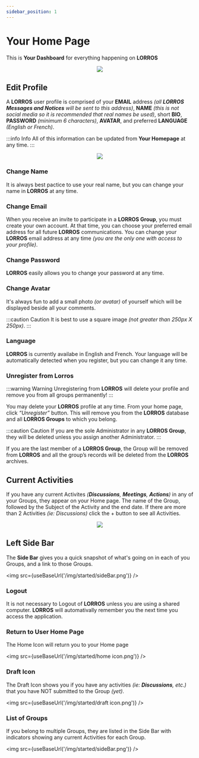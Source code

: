 ```yaml
---
sidebar_position: 1
---
```



# Your Home Page

This is **Your Dashboard** for everything happening on **LORROS**

<center>
	<img src={useBaseUrl('/img/started/user home page 2.png')} />
</center>

## Edit Profile

<!-- A **LORROS** user profile is comprised of your **USERNAME** _(this is not social media so it is recommended that real names be used)_, **EMAIL** address _(all **LORROS Messages and Notices** will be sent to this address)_, **PASSWORD** _(minimum 6 characters)_, short **BIO**, -->

A **LORROS** user profile is comprised of your **EMAIL** address _(all **LORROS Messages and Notices** will be sent to this address)_, **NAME** _(this is not social media so it is recommended that real names be used)_, short **BIO**, **PASSWORD** _(minimum 6 characters)_, **AVATAR**, and preferred **LANGUAGE** _(English or French)_.

:::info Info
All of this information can be updated from **Your Homepage** at any time.
:::

<center>
	<img src={useBaseUrl('/img/started/edit profile.png')} />
</center>

### Change Name

It is always best pactice to use your real name, but you can change your name in **LORROS** at any time.

<!-- <img src={useBaseUrl('/img/started/change name.gif')} />-->

### Change Email

When you receive an invite to participate in a **LORROS Group**, you must create your own account. At that time, you can choose your preferred email address for all future **LORROS** communications.
You can change your **LORROS** email address at any time _(you are the only one with access to your profile)_.

<!-- When you receive an invite to participate in a **LORROS Group**, you must create your own account. At that time, you can choose your preferred email address for all future **LORROS** communications.
You can change your **LORROS** email address at any time by editing your profile information _(see User Profile)_ . Once your profile is established, you are the only one with access to your profile. -->

<!-- <img src={useBaseUrl('/img/started/change email address.gif')} />

### Short Bio

If you wish, you can provide a brief resume to introduce yourself.

<!-- <img src={useBaseUrl('/img/started/short bio.gif')} />-->

### Change Password

**LORROS** easily allows you to change your password at any time.

<!-- <img src={useBaseUrl('/img/started/change password.gif')} />-->

### Change Avatar

It's always fun to add a small photo _(or avatar)_ of yourself which will be displayed beside all your comments.

:::caution Caution
It is best to use a square image _(not greater than 250px X 250px)_.
:::

<!-- <img src={useBaseUrl('/img/started/change avatar.gif')} />-->

### Language

**LORROS** is currently availabe in English and French. Your language will be automatically detected when you register, but you can change it any time.

<!-- <img src={useBaseUrl('/img/started/change language.gif')} />-->

### Unregister from Lorros

:::warning Warning
Unregistering from **LORROS** will delete your profile and remove you from all groups permanently!
:::

You may delete your **LORROS** profile at any time. From your home page, click _“Unregister”_ button. This will remove you from the **LORROS** database and all **LORROS Groups** to which you belong.

:::caution Caution
If you are the sole Administrator in any **LORROS Group**, they will be deleted unless you assign another Administrator.
:::

If you are the last member of a **LORROS Group**, the Group will be removed from **LORROS** and all the group’s records will be deleted from the **LORROS** archives.

<!-- <img src={useBaseUrl('/img/started/unregister.gif')} />-->

## Current Activities

If you have any current Activites _(**Discussions**, **Meetings**, **Actions**)_ in any of your Groups, they appear on your Home page. The name of the Group, followed by the Subject of the Activity and the end date. If there are more than 2 Activities _(ie: Discussions)_ click the + button to see all Activities.

<center>
	<img src={useBaseUrl('/img/started/active activities.png')} />
</center>

<!-- ## Active Discussions

Nascetur ridiculus mus mauris vitae ultricies leo integer malesuada. Porttitor lacus luctus accumsan tortor posuere ac ut consequat semper. Pharetra diam sit amet nisl suscipit adipiscing bibendum. Magna fermentum iaculis eu non diam phasellus vestibulum lorem sed.

<img src={useBaseUrl('/img/started/active activities.png')} />

## Active Meetings

Nascetur ridiculus mus mauris vitae ultricies leo integer malesuada. Porttitor lacus luctus accumsan tortor posuere ac ut consequat semper. Pharetra diam sit amet nisl suscipit adipiscing bibendum. Magna fermentum iaculis eu non diam phasellus vestibulum lorem sed.

<img src={useBaseUrl('/img/started/active meetings.gif')} />

## Active Actions

Nascetur ridiculus mus mauris vitae ultricies leo integer malesuada. Porttitor lacus luctus accumsan tortor posuere ac ut consequat semper. Pharetra diam sit amet nisl suscipit adipiscing bibendum. Magna fermentum iaculis eu non diam phasellus vestibulum lorem sed.

<img src={useBaseUrl('/img/started/active actions.gif')} /> -->

## Left Side Bar

The **Side Bar** gives you a quick snapshot of what's going on in each of you Groups, and a link to those Groups.

<img src={useBaseUrl('/img/started/sideBar.png')} />

### Logout

It is not necessary to Logout of **LORROS** unless you are using a shared computer. **LORROS** will automativally remember you the next time you access the application.

<!-- <img src={useBaseUrl('/img/started/logout markup.png')} /> -->

### Return to User Home Page

The Home Icon will return you to your Home page

<img src={useBaseUrl('/img/started/home icon.png')} />

<!-- <img src={useBaseUrl('/img/started/Return to User Home Page Mark Up.png')} /> -->

### Draft Icon

The Draft Icon shows you if you have any activities _(ie: **Discussions**, etc.)_ that you have NOT submitted to the Group _(yet)_.

<img src={useBaseUrl('/img/started/draft icon.png')} />

### List of Groups

If you belong to multiple Groups, they are listed in the Side Bar with indicators showing any current Activities for each Group.

<img src={useBaseUrl('/img/started/sideBar.png')} />

<!-- ### Open Items

Nascetur ridiculus mus mauris vitae ultricies leo integer malesuada. Porttitor lacus luctus accumsan tortor posuere ac ut consequat semper. Pharetra diam sit amet nisl suscipit adipiscing bibendum. Magna fermentum iaculis eu non diam phasellus vestibulum lorem sed.

#### Meetings

Nascetur ridiculus mus mauris vitae ultricies leo integer malesuada. Porttitor lacus luctus accumsan tortor posuere ac ut consequat semper. Pharetra diam sit amet nisl suscipit adipiscing bibendum. Magna fermentum iaculis eu non diam phasellus vestibulum lorem sed.

#### Discussions

Nascetur ridiculus mus mauris vitae ultricies leo integer malesuada. Porttitor lacus luctus accumsan tortor posuere ac ut consequat semper. Pharetra diam sit amet nisl suscipit adipiscing bibendum. Magna fermentum iaculis eu non diam phasellus vestibulum lorem sed.

#### Actions

Nascetur ridiculus mus mauris vitae ultricies leo integer malesuada. Porttitor lacus luctus accumsan tortor posuere ac ut consequat semper. Pharetra diam sit amet nisl suscipit adipiscing bibendum. Magna fermentum iaculis eu non diam phasellus vestibulum lorem sed.

#### Drafts

Nascetur ridiculus mus mauris vitae ultricies leo integer malesuada. Porttitor lacus luctus accumsan tortor posuere ac ut consequat semper. Pharetra diam sit amet nisl suscipit adipiscing bibendum. Magna fermentum iaculis eu non diam phasellus vestibulum lorem sed. -->

<!-- #### Referred

Nascetur ridiculus mus mauris vitae ultricies leo integer malesuada. Porttitor lacus luctus accumsan tortor posuere ac ut consequat semper. Pharetra diam sit amet nisl suscipit adipiscing bibendum. Magna fermentum iaculis eu non diam phasellus vestibulum lorem sed.

## Accept an Invitation

Nascetur ridiculus mus mauris vitae ultricies leo integer malesuada. Porttitor lacus luctus accumsan tortor posuere ac ut consequat semper. Pharetra diam sit amet nisl suscipit adipiscing bibendum. Magna fermentum iaculis eu non diam phasellus vestibulum lorem sed.

### Not a User

Nascetur ridiculus mus mauris vitae ultricies leo integer malesuada. Porttitor lacus luctus accumsan tortor posuere ac ut consequat semper. Pharetra diam sit amet nisl suscipit adipiscing bibendum. Magna fermentum iaculis eu non diam phasellus vestibulum lorem sed.

### Current User

Nascetur ridiculus mus mauris vitae ultricies leo integer malesuada. Porttitor lacus luctus accumsan tortor posuere ac ut consequat semper. Pharetra diam sit amet nisl suscipit adipiscing bibendum. Magna fermentum iaculis eu non diam phasellus vestibulum lorem sed. -->
